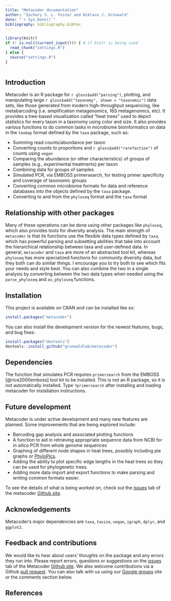 ```yaml
---
title: "Metacoder documentation"
author: "Zachary S. L. Foster and Niklaus J. Grünwald"
date: "`r Sys.Date()`"
bibliography: bibliography.bibtex
---
```


```r
library(knitr)
if (! is.null(current_input())) { # if knitr is being used
  read_chunk("settings.R")
} else {
  source("settings.R")
}
```

```r
```

## Introduction

Metacoder is an R package for `r gloss$add("parsing")`, plotting, and manipulating large `r gloss$add("taxonomy", shown = "taxonomic")` data sets, like those generated from modern high-throughput sequencing, like metabarcoding (i.e. amplification metagenomics, 16S metagenomics, etc).
It provides a tree-based visualization called "heat trees" used to depict statistics for every taxon in a taxonomy using color and size.
It also provides various functions to do common tasks in microbiome bioinformatics on data in the `taxmap` format defined by the `taxa` package, such as:

* Summing read counts/abundance per taxon
* Converting counts to proportions and `r gloss$add("rarefaction")` of counts using `vegan`
* Comparing the abundance (or other characteristics) of groups of samples (e.g., experimental treatments) per taxon
* Combining data for groups of samples
* Simulated PCR, via EMBOSS primersearch, for testing primer specificity and coverage of taxonomic groups
* Converting common microbiome formats for data and reference databases into the objects defined by the `taxa` package.
* Converting to and from the `phyloseq` format and the `taxa` format

## Relationship with other packages

Many of these operations can be done using other packages like `phyloseq`, which also provides tools for diversity analysis.
The main strength of `metacoder` is that its functions use the flexible data types defined by `taxa`, which has powerful parsing and subsetting abilities that take into account the hierarchical relationship between taxa and user-defined data.
In general, `metacoder` and `taxa` are more of an abstracted tool kit, whereas `phyloseq` has more specialized functions for community diversity data, but they both can do similar things.
I encourage you to try both to see which fits your needs and style best.
You can also combine the two in a single analysis by converting between the two data types when needed using the `parse_phyloseq` and `as_phyloseq` functions.

## Installation

This project is available on CRAN and can be installed like so:

```r
install.packages("metacoder")
```

You can also install the development version for the newest features, bugs, and bug fixes:

```r
install.packages("devtools")
devtools::install_github("grunwaldlab/metacoder")
```

## Dependencies

The function that simulates PCR requires `primersearch` from the EMBOSS [@rice2000emboss] tool kit to be installed. 
This is not an R package, so it is not automatically installed.
Type `?primersearch` after installing and loading metacoder for installation instructions.


## Future development

Metacoder is under active development and many new features are planned.
Some improvements that are being explored include:

* Barcoding gap analysis and associated plotting functions
* A function to aid in retrieving appropriate sequence data from NCBI for *in silico* PCR from whole genome sequences
* Graphing of different node shapes in heat trees, possibly including pie graphs or [PhyloPics](http://phylopic.org/).
* Adding the ability to plot specific edge lengths in the heat trees so they can be used for phylogenetic trees.
* Adding more data import and export functions to make parsing and writing common formats easier. 

To see the details of what is being worked on, check out the [issues](https://github.com/grunwaldlab/metacoder/issues) tab of the metacoder [Github site](https://github.com/grunwaldlab).


## Acknowledgements

Metacoder's major dependencies are `taxa`, `taxize`, `vegan`, `igraph`, `dplyr`, and `ggplot2`.


## Feedback and contributions

We would like to hear about users' thoughts on the package and any errors they run into.
Please report errors, questions or suggestions on the [issues](https://github.com/grunwaldlab/metacoder/issues) tab of the Metacoder [Github site](https://github.com/grunwaldlab).
We also welcome contributions via a Github [pull request](https://help.github.com/articles/using-pull-requests/).
You can also talk with us using our [Google groups](https://groups.google.com/forum/#!forum/metacoder-discussions) site or the comments section below. 


## References